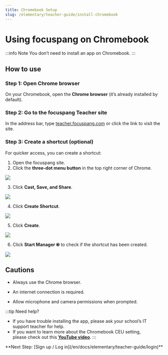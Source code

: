 ```yaml
---
title: Chromebook Setup
slug: /elementary/teacher-guide/install-chromebook
---
```



# Using focuspang on Chromebook

:::info Note
You don’t need to install an app on Chromebook. 
:::

## How to use

### Step 1: Open Chrome browser

On your Chromebook, open the **Chrome browser** (it’s already installed by default).

### Step 2: Go to the focuspang Teacher site

In the address bar, type [teacher.focuspang.com](https://teacher.focuspang.com) or click the link to visit the site.

### Step 3: Create a shortcut (optional)

For quicker access, you can create a shortcut:



1. Open the focuspang site.
2. Click the **three-dot menu button** in the top right corner of Chrome.

<Image src="/img/en/elementary/teacher/00-01.png" size="lg" />

3. Click **Cast, Save, and Share**.

<Image src="/img/en/elementary/teacher/00-02.png" size="lg" />

4. Click **Create Shortcut**.

<Image src="/img/en/elementary/teacher/00-03.png" size="lg" />

5. Click **Create**.

<Image src="/img/en/elementary/teacher/00-04.png" size="lg" />

6. Click **Start Manager ⦿** to check if the shortcut has been created.

<Image src="/img/en/elementary/teacher/00-05.png" size="lg" />

## Cautions

- Always use the Chrome browser.

- An internet connection is required.

- Allow microphone and camera permissions when prompted.

:::tip Need help?

- If you have trouble installing the app, please ask your school’s IT support teacher for help.
- If you want to learn more about the Chromebook CEU setting,  
please check out this [**YouTube video**](https://www.youtube.com/watch?v=CLqLSEOcGyE&t=1247s).
:::

<div class="link-center">
  **Next Step: [Sign up / Log in](/en/docs/elementary/teacher-guide/login)**
</div>
